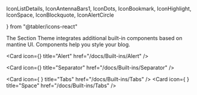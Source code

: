   IconListDetails,
  IconAntennaBars1,
  IconDots,
  IconBookmark,
  IconHighlight,
  IconSpace,
  IconBlockquote,
  IconAlertCircle
  
} from "@tabler/icons-react"

The Section Theme integrates additional built-in components based on mantine UI. Components help you style your blog.


<Cards>
 
 <Card
    icon={<IconAlertCircle />}
    title="Alert"
    href="/docs/Built-ins/Alert"
  />
  
 
 <Card
    icon={<IconDots />}
    title="Separator"
    href="/docs/Built-ins/Separator"
  />

 <Card
    icon={ <IconListDetails /> }
    title="Tabs"
    href="/docs/Built-ins/Tabs"
  />
  <Card
      icon={ <IconSpace /> }
  title="Space"
      href="/docs/Built-ins/Tabs"
   />
</Cards>

